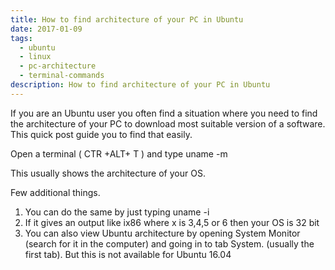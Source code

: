 ```yaml
---
title: How to find architecture of your PC in Ubuntu
date: 2017-01-09
tags:
  - ubuntu
  - linux
  - pc-architecture
  - terminal-commands
description: How to find architecture of your PC in Ubuntu
---
```


If you are an Ubuntu user you often find a situation where you need to find the architecture of your PC to download most suitable version of a software. This quick post guide you to find that easily.

Open a terminal ( CTR +ALT+ T ) and type
uname -m

This usually shows the architecture of your OS.

Few additional things.

1. You can do the same by just typing uname -i
1. If it gives an output like ix86 where x is 3,4,5 or 6 then your OS is 32 bit
1. You can also view Ubuntu architecture by opening System Monitor (search for it in the computer) and going in to tab System. (usually the first tab). But this is not available for Ubuntu 16.04

